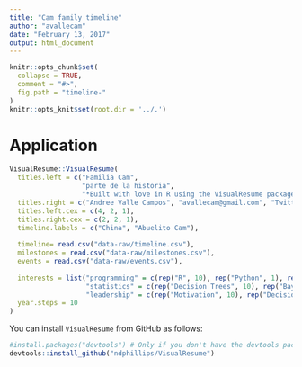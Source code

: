 ```yaml
---
title: "Cam family timeline"
author: "avallecam"
date: "February 13, 2017"
output: html_document
---
```


```r
knitr::opts_chunk$set(
  collapse = TRUE,
  comment = "#>",
  fig.path = "timeline-"
)
knitr::opts_knit$set(root.dir = '../.')
```

# Application

```r
VisualResume::VisualResume(
  titles.left = c("Familia Cam", 
                  "parte de la historia", 
                  "*Built with love in R using the VisualResume package: https://github.com/ndphillips/VisualResume"),
  titles.right = c("Andree Valle Campos", "avallecam@gmail.com", "Twitter: @xctbl_mdm"),
  titles.left.cex = c(4, 2, 1),
  titles.right.cex = c(2, 2, 1),
  timeline.labels = c("China", "Abuelito Cam"),
  
  timeline= read.csv("data-raw/timeline.csv"),
  milestones = read.csv("data-raw/milestones.csv"),
  events = read.csv("data-raw/events.csv"),
  
  interests = list("programming" = c(rep("R", 10), rep("Python", 1), rep("JavaScript", 2), "MatLab"),
                   "statistics" = c(rep("Decision Trees", 10), rep("Bayesian", 5), rep("Regression", 3)),
                   "leadership" = c(rep("Motivation", 10), rep("Decision Making", 5), rep("Manipulation", 30))),
  year.steps = 10
)
```


You can install `VisualResume` from GitHub as follows:

```r
#install.packages("devtools") # Only if you don't have the devtools package
devtools::install_github("ndphillips/VisualResume")
```
